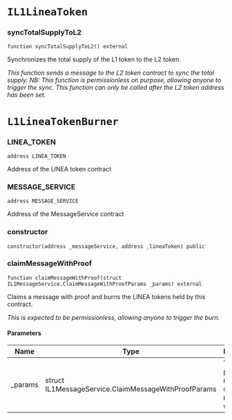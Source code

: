 # `IL1LineaToken`

### syncTotalSupplyToL2

```solidity
function syncTotalSupplyToL2() external
```

Synchronizes the total supply of the L1 token to the L2 token.

_This function sends a message to the L2 token contract to sync the total supply.
NB: This function is permissionless on purpose, allowing anyone to trigger the sync.
This function can only be called after the L2 token address has been set._

# `L1LineaTokenBurner`

### LINEA_TOKEN

```solidity
address LINEA_TOKEN
```

Address of the LINEA token contract

### MESSAGE_SERVICE

```solidity
address MESSAGE_SERVICE
```

Address of the MessageService contract

### constructor

```solidity
constructor(address _messageService, address _lineaToken) public
```

### claimMessageWithProof

```solidity
function claimMessageWithProof(struct IL1MessageService.ClaimMessageWithProofParams _params) external
```

Claims a message with proof and burns the LINEA tokens held by this contract.

_This is expected to be permissionless, allowing anyone to trigger the burn._

#### Parameters

| Name | Type | Description |
| ---- | ---- | ----------- |
| _params | struct IL1MessageService.ClaimMessageWithProofParams | The parameters required to claim the message with proof. |

